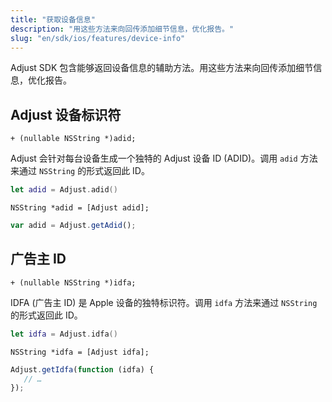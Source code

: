 ```yaml
---
title: "获取设备信息"
description: "用这些方法来向回传添加细节信息，优化报告。"
slug: "en/sdk/ios/features/device-info"
---
```

Adjust SDK 包含能够返回设备信息的辅助方法。用这些方法来向回传添加细节信息，优化报告。

Adjust 设备标识符
------------

```objc
+ (nullable NSString *)adid;
```

Adjust 会针对每台设备生成一个独特的 Adjust 设备 ID \(ADID\)。调用 `adid` 方法来通过 `NSString` 的形式返回此 ID。
<tabs> <tab title="Swift" sync="swift"> 

```swift
let adid = Adjust.adid()
```

</Tab> <tab title="Objective-C" sync="objc"> 

```objc
NSString *adid = [Adjust adid];
```

</Tab> <tab title="Javascript" sync="js"> 

```js
var adid = Adjust.getAdid();
```

</Tab> </Tabs> 

广告主 ID
------

```objc
+ (nullable NSString *)idfa;
```

IDFA \(广告主 ID\) 是 Apple 设备的独特标识符。调用 `idfa` 方法来通过 `NSString` 的形式返回此 ID。
<tabs> <tab title="Swift" sync="swift"> 

```swift
let idfa = Adjust.idfa()
```

</Tab> <tab title="Objective-C" sync="objc"> 

```objc
NSString *idfa = [Adjust idfa];
```

</Tab> <tab title="Javascript" sync="js"> 

```js
Adjust.getIdfa(function (idfa) {
   // …
});
```

</Tab> </Tabs>

